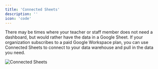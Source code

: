 ```yaml
---
title: 'Connected Sheets'
description: ''
icon: 'code'
---
```


There may be times where your teacher or staff member does not need a dashboard, but would rather have the data in a Google Sheet. If your organization subscribes to a paid Google Workspace plan, you can use Connected Sheets to connect to your data warehouse and pull in the data you need.

<img
  className="block"
  src="/images/connected_sheets.png"
  alt="Connected Sheets"
/>
